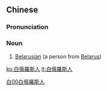 {{also|白俄罗斯人}}
==Chinese==
{{zh-forms|s=白俄罗斯人|type=41}}

===Pronunciation===
{{zh-pron
|m=Bái'éluósī rén
|cat=n
}}

===Noun===
{{zh-noun}}

# [[Belarusian]] (a person from [[Belarus]])

[[Category:zh:Nationalities|白00白俄羅斯人]]

[[ko:白俄羅斯人]]
[[lt:白俄羅斯人]]